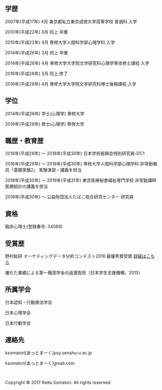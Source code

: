 <br />
<br />

## 学歴

2007年(平成17年) 4月 東京都私立東京成徳大学高等学校 普通科 入学

2010年(平成22年) 3月 同上 卒業

2010年(平成22年) 4月 専修大学人間科学部心理学科 入学

2014年(平成26年) 3月 同上 卒業

2014年(平成26年) 4月 専修大学大学院文学研究科心理学専攻修士課程 入学

2016年(平成28年) 3月 同上 修了

2016年(平成28年) 4月 専修大学大学院文学研究科博士後期課程 入学

## 学位

2014年(平成26年) 学士(心理学) 専修大学

2016年(平成28年) 修士(心理学) 専修大学

## 職歴・教育歴

2016年(平成28年) ～ 2018年(平成30年) 日本学術振興会特別研究員-DC1

2016年(平成28年) ～ 2018年(平成30年) 専修大学人間科学部心理学科 非常勤嘱託「基礎実験2」 実験演習・講義を担当

2018年(平成30年) ～ 2019年(平成31年) 東京医療秘書福祉専門学校 非常勤講師 医療統計の講義を担当

2018年(平成30年) ～ 公益財団法人たばこ総合研究センター 研究員

## 資格

臨床心理士(登録番号: 34069)

## 受賞歴

野村総研 マーケティングデータ分析コンテスト2016 最優秀賞受賞 [詳細はこちら](https://www.is.nri.co.jp/contest/2016/report.html)

優れた業績による第一種奨学金の返還免除（日本学生支援機構，2015）

## 所属学会

日本認知・行動療法学会

日本心理学会

日本行動学会

## 連絡先

ksomatori[あっとまーく]psy.senshu-u.ac.jp

ksomatori[あっとまーく]gmail.com

<br />
<p>Copyright &copy; 2017 Keita Somatori. All rights reserved </p>